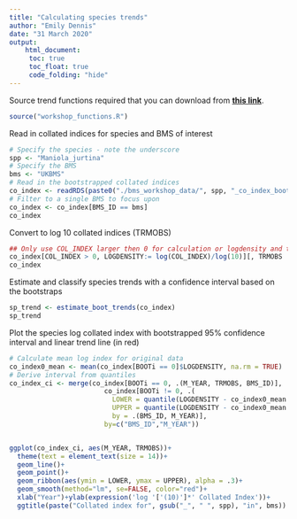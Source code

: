 ```yaml
---
title: "Calculating species trends"
author: "Emily Dennis"
date: "31 March 2020"
output: 
    html_document:
     toc: true
     toc_float: true
     code_folding: "hide"
---
```



Source trend functions required that you can download from [**this link**](workshop_functions.R).

```r
source("workshop_functions.R")
```


Read in collated indices for species and BMS of interest
```r
# Specify the species - note the underscore
spp <- "Maniola_jurtina"
# Specify the BMS
bms <- "UKBMS"
# Read in the bootstrapped collated indices
co_index <- readRDS(paste0("./bms_workshop_data/", spp, "_co_index_boot.rds"))
# Filter to a single BMS to focus upon
co_index <- co_index[BMS_ID == bms]
co_index
```

Convert to log 10 collated indices (TRMOBS) 
```r
## Only use COL_INDEX larger then 0 for calculation or logdensity and trmobs
co_index[COL_INDEX > 0, LOGDENSITY:= log(COL_INDEX)/log(10)][, TRMOBS := LOGDENSITY - mean(LOGDENSITY) + 2, by = .(BOOTi)]
co_index
```

Estimate and classify species trends with a confidence interval based on the bootstraps
```r
sp_trend <- estimate_boot_trends(co_index)
sp_trend
```


Plot the species log collated index with bootstrapped 95% confidence interval and linear trend line (in red)
```r
# Calculate mean log index for original data
co_index0_mean <- mean(co_index[BOOTi == 0]$LOGDENSITY, na.rm = TRUE)
# Derive interval from quantiles
co_index_ci <- merge(co_index[BOOTi == 0, .(M_YEAR, TRMOBS, BMS_ID)],
                        co_index[BOOTi != 0, .(
                          LOWER = quantile(LOGDENSITY - co_index0_mean + 2, 0.025, na.rm = TRUE),
                          UPPER = quantile(LOGDENSITY - co_index0_mean + 2, 0.975, na.rm = TRUE)), 
                          by = .(BMS_ID, M_YEAR)],
                        by=c("BMS_ID","M_YEAR"))


ggplot(co_index_ci, aes(M_YEAR, TRMOBS))+
  theme(text = element_text(size = 14))+
  geom_line()+
  geom_point()+
  geom_ribbon(aes(ymin = LOWER, ymax = UPPER), alpha = .3)+
  geom_smooth(method="lm", se=FALSE, color="red")+
  xlab("Year")+ylab(expression('log '['(10)']*' Collated Index'))+
  ggtitle(paste("Collated index for", gsub("_", " ", spp), "in", bms))

```
